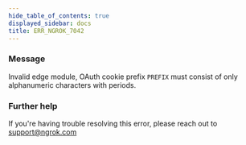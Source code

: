 ```yaml
---
hide_table_of_contents: true
displayed_sidebar: docs
title: ERR_NGROK_7042
---
```


### Message

Invalid edge module, OAuth cookie prefix `PREFIX` must consist of only alphanumeric characters with periods.

### Further help

If you're having trouble resolving this error, please reach out to [support@ngrok.com](mailto:support@ngrok.com?subject=Help%20with%20ERR_NGROK_7042)
